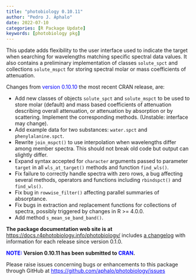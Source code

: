 ```yaml
---
title: "photobiology 0.10.11"
author: "Pedro J. Aphalo"
date: 2022-07-10
categories: [R Package Update]
keywords: [photobiology pkg]
---
```


This update adds flexibility to the user interface used to indicate the target when searching for wavelengths matching specific spectral data values. It also contains a preliminary implementation of classes `solute_spct` and collections `solute_mspct` for storing spectral molar or mass coefficients of attenuation.

Changes from <span style="color: #0000ff;">version</span> <span style="color: #0000ff;">0.10.10 </span>the most recent CRAN release, are:
<ul>
 	<li>Add new classes of objects `solute_spct` and `solute_mspct` to be used to store molar (default) and mass based coefficients of attenuation describing overall attenuation, or attenuation by absorption or by scattering. Implement the corresponding methods. (Unstable: interface may change).</li>
 	<li>Add example data for two substances: `water.spct` and `phenylalanine.spct`.</li>
 	<li>Rewrite `join_mspct()` to use interpolation when wavelengths differ among member spectra. This should not break old code but output can slightly differ.</li>
 	<li>Expand syntax accepted for `character` arguments passed to parameter `target` in all `wls_at_target()` methods and function `find_wls()`.</li>
 	<li>Fix failure to correctly handle spectra with zero rows, a bug affecting several methods, operators and functions including `rbindspct()` and `find_wls()`.</li>
 	<li>Fix bug in `rowwise_filter()` affecting parallel summaries of absorptance.</li>
 	<li>Fix bugs in extraction and replacement functions for collections of spectra, possibly triggered by changes in R &gt;= 4.0.0.</li>
 	<li>Add method `s_mean_se_band_band()`.</li>
</ul>
<strong>The package documentation web site is at</strong><a href="https://docs.r4photobiology.info/photobiology/"> https://docs.r4photobiology.info/photobiology/</a> includes <a href="https://docs.r4photobiology.info/photobiology/news/index.html">a changelog</a> with information for each release since version 0.1.0.

<span style="text-indent: 0em;"><strong><span style="color: #0000ff;">NOTE:</span> Version 0.10.11 has been submitted to <span style="color: #0000ff;">CRAN</span>.</strong></span>

<span style="text-indent: 0em;">Please raise issues concerning bugs or enhancements to this package through GitHub at</span><span style="color: #0000ff;"> <a style="text-indent: 0em; color: #0000ff;" href="https://bitbucket.org/aphalo/photobiology/issues">https://github.com/aphalo/photobiology/issues</a></span>
